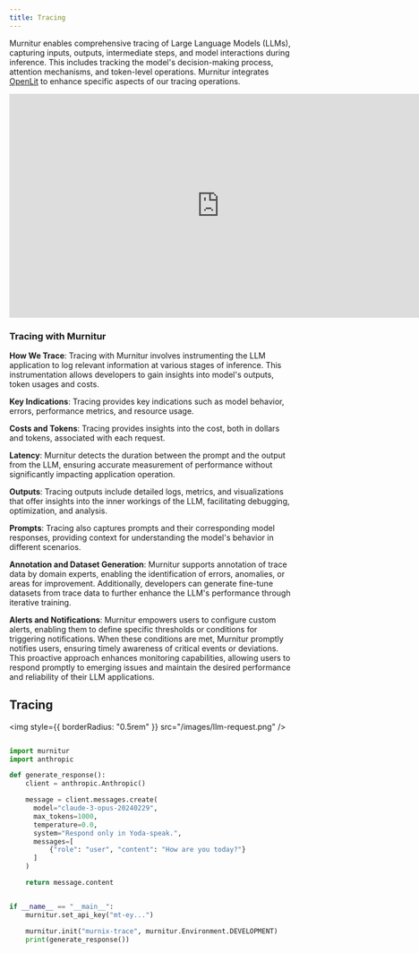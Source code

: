 ```yaml
---
title: Tracing
---
```


Murnitur enables comprehensive tracing of Large Language Models (LLMs), capturing inputs, outputs, intermediate steps, and model interactions during inference. This includes tracking the model's decision-making process, attention mechanisms, and token-level operations. Murnitur integrates [OpenLit](https://openlit.io) to enhance specific aspects of our tracing operations.

<iframe
  width="750"
  height="400"
  src="https://www.youtube.com/embed/VaMpUzpsk7Q?si=Pjgv-AuL6gPiym9B"
  title="YouTube video player"
  frameborder="0"
  allow="accelerometer; autoplay; clipboard-write; encrypted-media; gyroscope; picture-in-picture; web-share; fullscreen"
  referrerpolicy="strict-origin-when-cross-origin"
  allowfullscreen
></iframe>

### Tracing with Murnitur

**How We Trace**: Tracing with Murnitur involves instrumenting the LLM application to log relevant information at various stages of inference. This instrumentation allows developers to gain insights into model's outputs, token usages and costs.

**Key Indications**: Tracing provides key indications such as model behavior, errors, performance metrics, and resource usage.

**Costs and Tokens**: Tracing provides insights into the cost, both in dollars and tokens, associated with each request.

**Latency**: Murnitur detects the duration between the prompt and the output from the LLM, ensuring accurate measurement of performance without significantly impacting application operation.

**Outputs**: Tracing outputs include detailed logs, metrics, and visualizations that offer insights into the inner workings of the LLM, facilitating debugging, optimization, and analysis.

**Prompts**: Tracing also captures prompts and their corresponding model responses, providing context for understanding the model's behavior in different scenarios.

**Annotation and Dataset Generation**: Murnitur supports annotation of trace data by domain experts, enabling the identification of errors, anomalies, or areas for improvement. Additionally, developers can generate fine-tune datasets from trace data to further enhance the LLM's performance through iterative training.

**Alerts and Notifications**: Murnitur empowers users to configure custom alerts, enabling them to define specific thresholds or conditions for triggering notifications. When these conditions are met, Murnitur promptly notifies users, ensuring timely awareness of critical events or deviations. This proactive approach enhances monitoring capabilities, allowing users to respond promptly to emerging issues and maintain the desired performance and reliability of their LLM applications.

## Tracing

<img style={{ borderRadius: "0.5rem" }} src="/images/llm-request.png" />

<CodeGroup>

```python python

import murnitur
import anthropic

def generate_response():
    client = anthropic.Anthropic()

    message = client.messages.create(
      model="claude-3-opus-20240229",
      max_tokens=1000,
      temperature=0.0,
      system="Respond only in Yoda-speak.",
      messages=[
          {"role": "user", "content": "How are you today?"}
      ]
    )

    return message.content


if __name__ == "__main__":
    murnitur.set_api_key("mt-ey...")

    murnitur.init("murnix-trace", murnitur.Environment.DEVELOPMENT)
    print(generate_response())

```

</CodeGroup>
